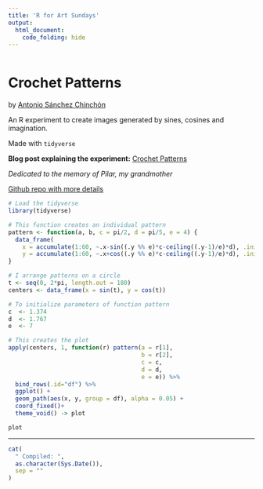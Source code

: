 ```yaml
---
title: 'R for Art Sundays'
output: 
  html_document:
    code_folding: hide
---
```


```r
```

# Crochet Patterns

by [Antonio Sánchez Chinchón](https://twitter.com/aschinchon)

An R experiment to create images generated by sines, cosines and imagination.

Made with `tidyverse`

**Blog post explaining the experiment:** [Crochet Patterns](https://fronkonstin.com/2018/10/14/crochet-patterns/)

*Dedicated to the memory of Pilar, my grandmother*

[Github repo with more details](https://github.com/aschinchon/crochet-patterns)


```r

# Load the tidyverse
library(tidyverse)

# This function creates an individual pattern
pattern <- function(a, b, c = pi/2, d = pi/5, e = 4) {
  data_frame(
    x = accumulate(1:60, ~.x-sin((.y %% e)*c-ceiling((.y-1)/e)*d), .init = a),
    y = accumulate(1:60, ~.x+cos((.y %% e)*c-ceiling((.y-1)/e)*d), .init = b))
}

# I arrange patterns on a circle
t <- seq(0, 2*pi, length.out = 180)
centers <- data_frame(x = sin(t), y = cos(t))

# To initialize parameters of function pattern
c  <- 1.374
d  <- 1.767
e  <- 7

# This creates the plot
apply(centers, 1, function(r) pattern(a = r[1], 
                                      b = r[2],
                                      c = c,
                                      d = d,
                                      e = e)) %>% 
  bind_rows(.id="df") %>% 
  ggplot() +
  geom_path(aes(x, y, group = df), alpha = 0.05) + 
  coord_fixed()+
  theme_void() -> plot

plot

```



-----


```r

cat(
  " Compiled: ",
  as.character(Sys.Date()),
  sep = ""
)
```
